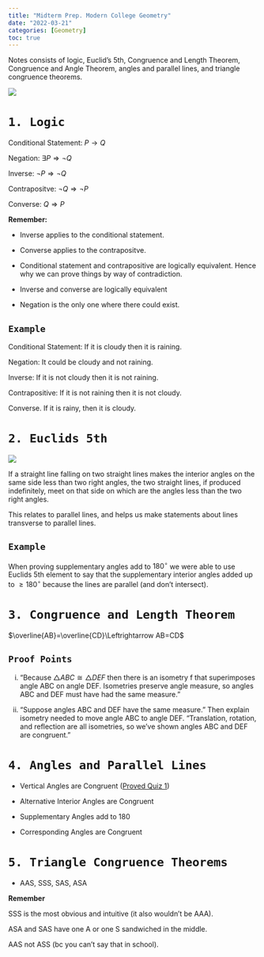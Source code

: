 ```yaml
---
title: "Midterm Prep. Modern College Geometry"
date: "2022-03-21"
categories: [Geometry]
toc: true
---
```


Notes consists of logic, Euclid's 5th, Congruence and Length Theorem, Congruence and Angle Theorem, angles and parallel lines, and triangle congruence theorems. 

![](parallel-lines.jpeg)

# `1. Logic`

Conditional Statement: $P\rightarrow Q$

Negation: $\exists P\Rightarrow \neg Q$

Inverse: $\neg P\Rightarrow \neg Q$

Contrapositve: $\neg Q \Rightarrow \neg P$

Converse: $Q\Rightarrow P$

**Remember:**

- Inverse applies to the conditional statement. 

- Converse applies to the contrapositve. 

- Conditional statement and contrapositive are logically equivalent. Hence why we can prove things by way of contradiction.

- Inverse and converse are logically equivalent 

- Negation is the only one where there could exist. 

## `Example`

Conditional Statement: If it is cloudy then it is raining. 

Negation: It could be cloudy and not raining. 

Inverse: If it is not cloudy then it is not raining. 

Contrapositive: If it is not raining then it is not cloudy. 

Converse. If it is rainy, then it is cloudy. 

# `2. Euclids 5th`

![](../../00_img/parallelpostulate.png)

If a straight line falling on two straight lines makes the interior angles on the same side less than two right angles, the two straight lines, if produced indefinitely, meet on that side on which are the angles less than the two right angles.

This relates to parallel lines, and helps us make statements about lines transverse to parallel lines.

## `Example`

When proving supplementary angles add to $180^\circ$ we were able to use Euclids 5th element to say that the supplementary interior angles added up to $\geq 180^\circ$ because the lines are parallel (and don't intersect). 

# `3. Congruence and Length Theorem`

$\overline{AB}=\overline{CD}\Leftrightarrow AB=CD$

## `Proof Points`

i) "Because $\triangle ABC\cong \triangle DEF$ then there is an isometry f that superimposes angle ABC on angle DEF. Isometries preserve angle measure, so angles ABC and DEF must have had the same measure."

ii) "Suppose angles ABC and DEF have the same measure." Then explain isometry needed to move angle ABC to angle DEF. "Translation, rotation, and reflection are all isometries, so we’ve shown angles ABC and DEF are congruent."

# `4. Angles and Parallel Lines`

- Vertical Angles are Congruent ([Proved Quiz 1](https://rbolt13.github.io/quiz_1/))

- Alternative Interior Angles are Congruent 

- Supplementary Angles add to 180

- Corresponding Angles are Congruent

# `5. Triangle Congruence Theorems`

- AAS, SSS, SAS, ASA

**Remember**

SSS is the most obvious and intuitive (it also wouldn't be AAA). 

ASA and SAS have one A or one S sandwiched in the middle. 

AAS not ASS (bc you can't say that in school). 
